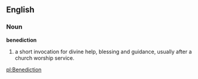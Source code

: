 ==English==
===Noun===
{{wikipedia}}
'''benediction'''
#a short invocation for divine help, blessing and guidance, usually after a church worship service.

[[pl:Benediction]]